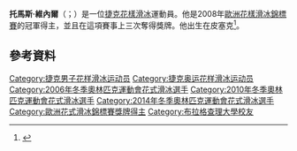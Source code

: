 '''托馬斯·維內爾'''（{{lang-cz|Tomáš Verner}}；{{bd|1986年|6月3日|||catIdx=V}}）是一位[[捷克|捷克]][[花樣滑冰|花樣滑冰]]運動員。他是2008年[[歐洲花樣滑冰錦標賽|歐洲花樣滑冰錦標賽]]的冠軍得主，並且在這項賽事上三次奪得獎牌。他出生在皮塞克<ref name=isucr>{{cite web | url = http://www.isuresults.com/bios/isufs_cr_00004383.htm | title = Competition Results: Tomas VERNER | publisher = International Skating Union | archiveurl = https://web.archive.org/web/20140413154726/http://www.isuresults.com/bios/isufs_cr_00004383.htm | archivedate =2014-04-13 | deadurl = no }}</ref>。

==參考資料==
{{Reflist}}

{{Authority control}}
{{DEFAULTSORT:Verner, Tomas}}
[[Category:捷克男子花样滑冰运动员|Category:捷克男子花样滑冰运动员]]
[[Category:捷克奥运花样滑冰运动员|Category:捷克奥运花样滑冰运动员]]
[[Category:2006年冬季奧林匹克運動會花式滑冰選手|Category:2006年冬季奧林匹克運動會花式滑冰選手]]
[[Category:2010年冬季奧林匹克運動會花式滑冰選手|Category:2010年冬季奧林匹克運動會花式滑冰選手]]
[[Category:2014年冬季奧林匹克運動會花式滑冰選手|Category:2014年冬季奧林匹克運動會花式滑冰選手]]
[[Category:歐洲花式滑冰錦標賽獎牌得主|Category:歐洲花式滑冰錦標賽獎牌得主]]
[[Category:布拉格查理大學校友|Category:布拉格查理大學校友]]

{{Sport-bio-stub}}